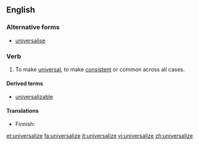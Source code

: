 ==English==

===Alternative forms===
* [[universalise]]

===Verb===
{{en-verb|universaliz|es}}

# To make [[universal]], to make [[consistent]] or common across all cases.

====Derived terms====
* [[universalizable]]

====Translations====
{{trans-top|to make universal}}
* Finnish: {{t|fi|yleistää}}
{{trans-mid}}
{{trans-bottom}}

[[et:universalize]]
[[fa:universalize]]
[[it:universalize]]
[[vi:universalize]]
[[zh:universalize]]